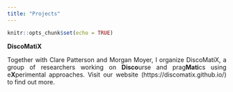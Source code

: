 ```yaml
---
title: "Projects"
---
```


```r
knitr::opts_chunk$set(echo = TRUE)
```

<style>
body {
  text-align: justify}

h1 {
  text-align: center
}
</style>

**DiscoMatiX**

Together with Clare Patterson and Morgan Moyer, I organize DiscoMatiX, a group of researchers working on **Disco**urse and prag**Mati**cs using e**X**perimental approaches. Visit our website (https://discomatix.github.io/) to find out more.